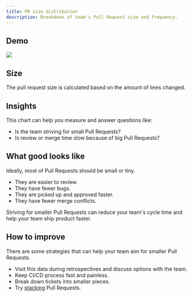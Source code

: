 ```yaml
---
title: PR size distribution
description: Breakdown of team's Pull Request size and frequency.
---
```



## Demo

<Frame>
  <img src="/images/pr-size-distribution.png" />
</Frame>

## Size

The pull request size is calculated based on the amount of lines changed.

<PrSize color="#69DB7C" size="Tiny" label="< 20 lines changed." />
<PrSize color="#69DB7C" size="Small" label="20~100 lines changed." />
<PrSize color="#A6A7AB" size="Medium" label="100~250 lines changed." />
<PrSize color="#ff8787" size="Large" label="250~500 lines changed." />
<PrSize color="#ff8787" size="Huge" label="> 500 lines changed." />

## Insights

This chart can help you measure and answer questions like:

- Is the team striving for small Pull Requests?
- Is review or merge time slow because of big Pull Requests?

## What good looks like

Ideally, most of Pull Requests should be small or tiny.

- They are easier to review.
- They have fewer bugs.
- They are picked up and approved faster.
- They have fewer merge conflicts.

Striving for smaller Pull Requests can reduce your team's cycle time and help your team ship product faster.

## How to improve

There are some strategies that can help your team aim for smaller Pull Requests.

- Visit this data during retrospectives and discuss options with the team.
- Keep CI/CD process fast and painless.
- Break down tickets into smaller pieces.
- Try <a href="https://www.stacking.dev/" target="_blank" rel="nofollow">stacking</a> Pull Requests.

<CtaGetStarted />
